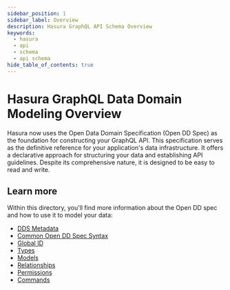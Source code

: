 ```yaml
---
sidebar_position: 1
sidebar_label: Overview
description: Hasura GraphQL API Schema Overview
keywords:
  - hasura
  - api
  - schema
  - api schema
hide_table_of_contents: true
---
```


# Hasura GraphQL Data Domain Modeling Overview

Hasura now uses the Open Data Domain Specification (Open DD Spec) as the foundation for constructing your GraphQL API.
This specification serves as the definitive reference for your application's data infrastructure. It offers a
declarative approach for structuring your data and establishing API guidelines. Despite its comprehensive nature, it is
designed to be easy to read and write.

## Learn more

Within this directory, you'll find more information about the Open DD spec and how to use it to model your data:

- [DDS Metadata](/data-domain-modeling/dds-metadata.mdx)
- [Common Open DD Spec Syntax](/data-domain-modeling/common-syntax.mdx)
- [Global ID](/data-domain-modeling/global-id.mdx)
- [Types](/data-domain-modeling/types.mdx)
- [Models](/data-domain-modeling/models.mdx)
- [Relationships](/data-domain-modeling/relationships.mdx)
- [Permissions](/data-domain-modeling/permissions.mdx)
- [Commands](/data-domain-modeling/commands.mdx)
